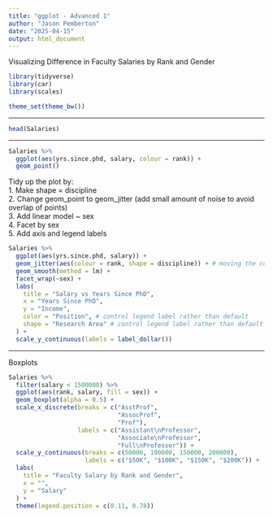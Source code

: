 ```yaml
---
title: "ggplot - Advanced 1"
author: "Jason Pemberton"
date: "2025-04-15"
output: html_document
---
```


Visualizing Difference in Faculty Salaries by Rank and Gender

```r
library(tidyverse)
library(car)
library(scales)

theme_set(theme_bw())
```

------------------------------------------------------------------------

```r
head(Salaries)
```

------------------------------------------------------------------------

```r
Salaries %>% 
  ggplot(aes(yrs.since.phd, salary, colour = rank)) +
  geom_point()
```

Tidy up the plot by:\
1. Make shape = discipline\
2. Change geom_point to geom_jitter (add small amount of noise to avoid overlap of points)\
3. Add linear model \~ sex\
4. Facet by sex\
5. Add axis and legend labels

```r
Salaries %>% 
  ggplot(aes(yrs.since.phd, salary)) +
  geom_jitter(aes(colour = rank, shape = discipline)) + # moving the colour and rank here only applies to the jitter, not geom_smooth
  geom_smooth(method = lm) +
  facet_wrap(~sex) +
  labs(
    title = "Salary vs Years Since PhD",
    x = "Years Since PhD",
    y = "Income",
    color = "Position", # control legend label rather than default
    shape = "Research Area" # control legend label rather than default
  ) +
  scale_y_continuous(labels = label_dollar())


```

------------------------------------------------------------------------

Boxplots

```r
Salaries %>% 
  filter(salary < 1500000) %>% 
  ggplot(aes(rank, salary, fill = sex)) +
  geom_boxplot(alpha = 0.5) +
  scale_x_discrete(breaks = c("AsstProf",
                              "AssocProf",
                              "Prof"),
                   labels = c("Assistant\nProfessor",
                              "Associate\nProfessor",
                              "Full\nProfessor")) +
  scale_y_continuous(breaks = c(50000, 100000, 150000, 200000),
                     labels = c("$50K", "$100K", "$150K", "$200K")) +
  labs(
    title = "Faculty Salary by Rank and Gender",
    x = "",
    y = "Salary"
  ) +
  theme(legend.position = c(0.11, 0.78))
```
